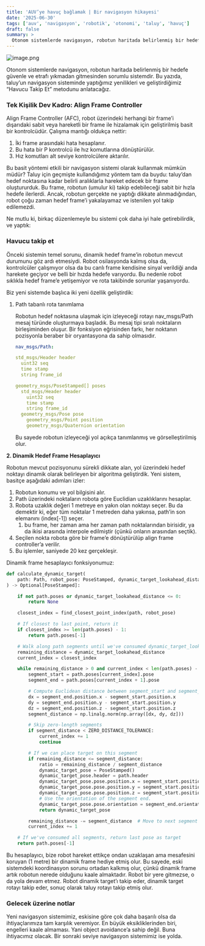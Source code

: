 ```yaml
---
title: 'AUV’ye havuç bağlamak | Bir navigasyon hikayesi'
date: '2025-06-30'
tags: ['auv', 'navigasyon', 'robotik', 'otonomi', 'taluy', 'havuç']
draft: false
summary: >
  Otonom sistemlerde navigasyon, robotun haritada belirlenmiş bir hedefe güvenle ve etrafı yıkmadan gitmesinden sorumlu sistemdir. Bu yazıda, taluy’un navigasyon sisteminde yaptığımız yenilikleri ve geliştirdiğimiz “Havucu Takip Et” metodunu anlatacağız.
---
```


![image.png](/static/images/havuc.png)

Otonom sistemlerde navigasyon, robotun haritada belirlenmiş bir hedefe güvenle ve etrafı yıkmadan gitmesinden sorumlu sistemdir. Bu yazıda, taluy’un navigasyon sisteminde yaptığımız yenilikleri ve geliştirdiğimiz “Havucu Takip Et” metodunu anlatacağız.

### **Tek Kişilik Dev Kadro: Align Frame Controller**

Align Frame Controller (AFC), robot üzerindeki herhangi bir frame’i dışarıdaki sabit veya hareketli bir frame ile hizalamak için geliştirilmiş basit bir kontrolcüdür. Çalışma mantığı oldukça nettir:

1. İki frame arasındaki hata hesaplanır.
2. Bu hata bir P kontrolcü ile hız komutlarına dönüştürülür.
3. Hız komutları alt seviye kontrolcülere aktarılır.

Bu basit yöntemi etkili bir navigasyon sistemi olarak kullanmak mümkün müdür? Taluy için geçmişte kullandığımız yöntem tam da buydu: taluy’dan hedef noktasına kadar belirli aralıklarla hareket edecek bir frame oluştururduk. Bu frame, robotun (umulur ki) takip edebileceği sabit bir hızla hedefe ilerlerdi. Ancak, robotun gerçekte ne yaptığı dikkate alınmadığından, robot çoğu zaman hedef frame’i yakalayamaz ve istenilen yol takip edilemezdi.

Ne mutlu ki, birkaç düzenlemeyle bu sistemi çok daha iyi hale getirebilirdik, ve yaptık:

### Havucu takip et

Önceki sistemin temel sorunu, dinamik hedef frame’in robotun mevcut durumunu göz ardı etmesiydi. Robot osilasyonda kalmış olsa da, kontrolcüler çalışmıyor olsa da bu canlı frame kendisine sinyal verildiği anda harekete geçiyor ve belli bir hızda hedefe varıyordu. Bu nedenle robot sıklıkla hedef frame’e yetişemiyor ve rota takibinde sorunlar yaşanıyordu.

Biz yeni sistemde başlıca iki yeni özellik geliştirdik:

1. Path tabanlı rota tanımlama

   Robotun hedef noktasına ulaşmak için izleyeceği rotayı nav_msgs/Path mesaj türünde oluşturmaya başladık. Bu mesaj tipi sıralı noktaların birleşiminden oluşur. Bir fonksiyon eğrisinden farkı, her noktanın pozisyonla beraber bir oryantasyona da sahip olmasıdır.

   ```yaml
   nav_msgs/Path:

   std_msgs/Header header
     uint32 seq
     time stamp
     string frame_id

   geometry_msgs/PoseStamped[] poses
     std_msgs/Header header
       uint32 seq
       time stamp
       string frame_id
     geometry_msgs/Pose pose
       geometry_msgs/Point position
       geometry_msgs/Quaternion orientation
   ```

   Bu sayede robotun izleyeceği yol açıkça tanımlanmış ve görselleştirilmiş olur.

**2. Dinamik Hedef Frame Hesaplayıcı**

Robotun mevcut pozisyonunu sürekli dikkate alan, yol üzerindeki hedef noktayı dinamik olarak belirleyen bir algoritma geliştirdik. Yeni sistem, basitçe aşağıdaki adımları izler:

1. Robotun konumu ve yol bilgisini alır.
2. Path üzerindeki noktaların robota göre Euclidian uzaklıklarını hesaplar.
3. Robota uzaklık değeri 1 metreye en yakın olan noktayı seçer. Bu da demektir ki, eğer tüm noktalar 1 metreden daha yakınsa, path’in son elemanını (index[-1]) seçer.
   1. bu frame, her zaman ama her zaman path noktalarından birisidir, ya da ikisi arasında interpole edilmiştir (çünkü onların arasından seçtik).
4. Seçilen nokta robota göre bir frame’e dönüştürülüp align frame controller’a verilir.
5. Bu işlemler, saniyede 20 kez gerçekleşir.

Dinamik frame hesaplayıcı fonksiyonumuz:

```python
def calculate_dynamic_target(
    path: Path, robot_pose: PoseStamped, dynamic_target_lookahead_distance: float
) -> Optional[PoseStamped]:

    if not path.poses or dynamic_target_lookahead_distance <= 0:
        return None

    closest_index = find_closest_point_index(path, robot_pose)

    # If closest to last point, return it
    if closest_index >= len(path.poses) - 1:
        return path.poses[-1]

    # Walk along path segments until we've consumed dynamic_target_lookahead_distance
    remaining_distance = dynamic_target_lookahead_distance
    current_index = closest_index

    while remaining_distance > 0 and current_index < len(path.poses) - 1:
        segment_start = path.poses[current_index].pose
        segment_end = path.poses[current_index + 1].pose

        # Compute Euclidean distance between segment_start and segment_end.
        dx = segment_end.position.x - segment_start.position.x
        dy = segment_end.position.y - segment_start.position.y
        dz = segment_end.position.z - segment_start.position.z
        segment_distance = np.linalg.norm(np.array([dx, dy, dz]))

        # Skip zero-length segments
        if segment_distance < ZERO_DISTANCE_TOLERANCE:
            current_index += 1
            continue

        # If we can place target on this segment
        if remaining_distance <= segment_distance:
            ratio = remaining_distance / segment_distance
            dynamic_target_pose = PoseStamped()
            dynamic_target_pose.header = path.header
            dynamic_target_pose.pose.position.x = segment_start.position.x + ratio * dx
            dynamic_target_pose.pose.position.y = segment_start.position.y + ratio * dy
            dynamic_target_pose.pose.position.z = segment_start.position.z + ratio * dz
            # Use the orientation of the segment end.
            dynamic_target_pose.pose.orientation = segment_end.orientation
            return dynamic_target_pose

        remaining_distance -= segment_distance  # Move to next segment
        current_index += 1

    # If we've consumed all segments, return last pose as target
    return path.poses[-1]
```

Bu hesaplayıcı, bize robot hareket ettikçe ondan uzaklaşan ama mesafesini koruyan (1 metre) bir dinamik frame hediye etmiş olur. Bu sayede, eski sistemdeki koordinasyon sorunu ortadan kalkmış olur, çünkü dinamik frame artık robotun nerede olduğunu kaale almaktadır. Robot bir yere gitmezse, o da yola devam etmez. Robot dinamik target’ı takip eder, dinamik target rotayı takip eder, sonuç olarak taluy rotayı takip etmiş olur.

### Gelecek üzerine notlar

Yeni navigasyon sistemimiz, eskisine göre çok daha başarılı olsa da ihtiyaçlarımıza tam karşılık veremiyor. En büyük eksikliklerinden biri, engelleri kaale almaması. Yani object avoidance’a sahip değil. Buna ihtiyacımız olacak. Bir sonraki seviye navigasyon sistemimiz ise yolda.
